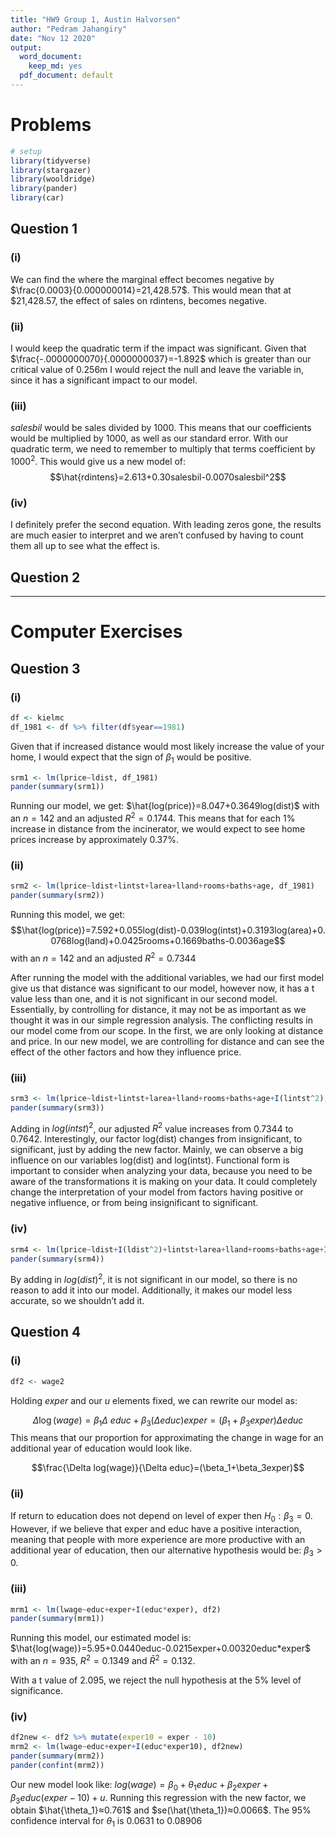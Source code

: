 ```yaml
---
title: "HW9 Group 1, Austin Halvorsen"
author: "Pedram Jahangiry"
date: "Nov 12 2020"
output:
  word_document: 
    keep_md: yes
  pdf_document: default
---
```


\newpage

# Problems

```r
# setup
library(tidyverse)
library(stargazer)
library(wooldridge)
library(pander)
library(car)
```

## Question 1

### (i)

We can find the where the marginal effect becomes negative by $\frac{0.0003}{0.000000014}=21,428.57$. This would mean that at $21,428.57, the effect of sales on rdintens, becomes negative.
 
### (ii)

I would keep the quadratic term if the impact was significant. Given that $\frac{-.0000000070}{.0000000037}=-1.892$ which is greater than our critical value of 0.256m I would reject the null and leave the variable in, since it has a significant impact to our model.

### (iii)

$salesbil$ would be sales divided by 1000. This means that our coefficients would be multiplied by 1000, as well as our standard error. With our quadratic term, we need to remember to multiply that terms coefficient by $1000^2$. This would give us a new model of: $$\hat{rdintens}=2.613+0.30salesbil-0.0070salesbil^2$$

### (iv)

I definitely prefer the second equation. With leading zeros gone, the results are much easier to interpret and we aren't confused by having to count them all up to see what the effect is. 

\newpage

## Question 2

---------

\newpage

# Computer Exercises

## Question 3

### (i)
```r
df <- kielmc
df_1981 <- df %>% filter(df$year==1981)
```

Given that if increased distance would most likely increase the value of your home, I would expect that the sign of $\beta_1$ would be positive.

```r
srm1 <- lm(lprice~ldist, df_1981)
pander(summary(srm1))
```

Running our model, we get: $\hat{log(price)}=8.047+0.3649log(dist)$ with an $n=142$ and an adjusted $R^2=0.1744$. This means that for each 1% increase in distance from the incinerator, we would expect to see home prices increase by approximately 0.37%.

### (ii)

```r
srm2 <- lm(lprice~ldist+lintst+larea+lland+rooms+baths+age, df_1981)
pander(summary(srm2))
```

Running this model, we get: 
$$\hat{log(price)}=7.592+0.055log(dist)-0.039log(intst)+0.3193log(area)+0.0768log(land)+0.0425rooms+0.1669baths-0.0036age$$
with an $n=142$ and an adjusted $R^2=0.7344$

After running the model with the additional variables, we had our first model give us that distance was significant to our model, however now, it has a t value less than one, and it is not significant in our second model. Essentially, by controlling for distance, it may not be as important as we thought it was in our simple regression analysis. The conflicting results in our model come from our scope. In the first, we are only looking at distance and price. In our new model, we are controlling for distance and can see the effect of the other factors and how they influence price.

### (iii)

```r
srm3 <- lm(lprice~ldist+lintst+larea+lland+rooms+baths+age+I(lintst^2), df_1981)
pander(summary(srm3))
```

Adding in $log(intst)^2$, our adjusted $R^2$ value increases from 0.7344 to 0.7642. Interestingly, our factor log(dist) changes from insignificant, to significant, just by adding the new factor. Mainly, we can observe a big influence on our variables log(dist) and log(intst). Functional form is important to consider when analyzing your data, because you need to be aware of the transformations it is making on your data. It could completely change the interpretation of your model from factors having positive or negative influence, or from being insignificant to significant.

### (iv)

```r
srm4 <- lm(lprice~ldist+I(ldist^2)+lintst+larea+lland+rooms+baths+age+I(lintst^2), df_1981)
pander(summary(srm4))
```

By adding in $log(dist)^2$, it is not significant in our model, so there is no reason to add it into our model. Additionally, it makes our model less accurate, so we shouldn't add it.

\newpage

## Question 4

### (i)
```r
df2 <- wage2
```

Holding $exper$ and our $u$ elements fixed, we can rewrite our model as:

$$\Delta\log(wage)=\beta_1\Delta\ educ+\beta_3(\Delta educ)exper = (\beta_1+\beta_3exper)\Delta educ$$
This means that our proportion for approximating the change in wage for an additional year of education would look like. 

$$\frac{\Delta log(wage)}{\Delta educ}=(\beta_1+\beta_3exper)$$

### (ii)

If return to education does not depend on level of exper then $H_0: \beta_3=0$. However, if we believe that exper and educ have a positive interaction, meaning that people with more experience are more productive with an additional year of education, then our alternative hypothesis would be: $\beta_3>0$.

### (iii)

```r
mrm1 <- lm(lwage~educ+exper+I(educ*exper), df2) 
pander(summary(mrm1))
```

Running this model, our estimated model is: $\hat{log(wage)}=5.95+0.0440educ-0.0215exper+0.00320educ*exper$ with an $n=935$, $R^2=0.1349$ and $\bar{R}^2=0.132$. 

With a t value of 2.095, we reject the null hypothesis at the 5% level of significance.

### (iv)

```r
df2new <- df2 %>% mutate(exper10 = exper - 10)
mrm2 <- lm(lwage~educ+exper+I(educ*exper10), df2new)
pander(summary(mrm2))
pander(confint(mrm2))
```

Our new model look like: $log(wage)=\beta_0+\theta_1educ+\beta_2exper+\beta_3educ(exper-10)+u$. Running this regression with the new factor, we obtain $\hat{\theta_1}≈0.761$ and $se(\hat{\theta_1})≈0.0066$. The 95% confidence interval for $\theta_1$ is 0.0631 to 0.08906 


